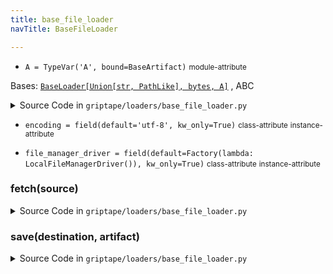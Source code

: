 ```yaml
---
title: base_file_loader
navTitle: BaseFileLoader

---
```


-   `A = TypeVar('A', bound=BaseArtifact)` <small>module-attribute</small>  <span id="griptape.loaders.base_file_loader.A"></span> 

<span id="griptape.loaders.base_file_loader.BaseFileLoader"></span>

Bases:
 [`BaseLoader[Union[str, PathLike], bytes, A]`](./#griptape.loaders.BaseLoader "BaseLoader (griptape.loaders.BaseLoader)")
, <span title="abc.ABC">ABC</span>

<details><summary>Source Code in <code>griptape&#47;loaders&#47;base_file_loader.py</code></summary>

```python
@define
class BaseFileLoader(BaseLoader[Union[str, PathLike], bytes, A], ABC):
    file_manager_driver: BaseFileManagerDriver = field(
        default=Factory(lambda: LocalFileManagerDriver()),
        kw_only=True,
    )
    encoding: str = field(default="utf-8", kw_only=True)

    def fetch(self, source: str | PathLike) -> bytes:
        # TODO: This is silly. `load_file` decodes the bytes and then we immediately re-encode them.
        data = self.file_manager_driver.load_file(str(source)).value
        if isinstance(data, str):
            return data.encode(self.encoding)
        return data

    def save(self, destination: str | PathLike, artifact: A) -> None:
        """Saves the Artifact to a destination."""
        artifact.encoding = self.encoding
        self.file_manager_driver.save_file(str(destination), artifact.to_bytes())
```

</details>

-   `encoding = field(default='utf-8', kw_only=True)` <small>class-attribute</small> <small>instance-attribute</small>  <span id="griptape.loaders.base_file_loader.BaseFileLoader.encoding"></span> 

-   `file_manager_driver = field(default=Factory(lambda: LocalFileManagerDriver()), kw_only=True)` <small>class-attribute</small> <small>instance-attribute</small>  <span id="griptape.loaders.base_file_loader.BaseFileLoader.file_manager_driver"></span> 

<span id="griptape.loaders.base_file_loader.BaseFileLoader.fetch"></span>

### fetch(source)

<details><summary>Source Code in <code>griptape&#47;loaders&#47;base_file_loader.py</code></summary>

```python
def fetch(self, source: str | PathLike) -> bytes:
    # TODO: This is silly. `load_file` decodes the bytes and then we immediately re-encode them.
    data = self.file_manager_driver.load_file(str(source)).value
    if isinstance(data, str):
        return data.encode(self.encoding)
    return data
```

</details>

<span id="griptape.loaders.base_file_loader.BaseFileLoader.save"></span>

### save(destination, artifact)

<details><summary>Source Code in <code>griptape&#47;loaders&#47;base_file_loader.py</code></summary>

```python
def save(self, destination: str | PathLike, artifact: A) -> None:
    """Saves the Artifact to a destination."""
    artifact.encoding = self.encoding
    self.file_manager_driver.save_file(str(destination), artifact.to_bytes())
```

</details>
